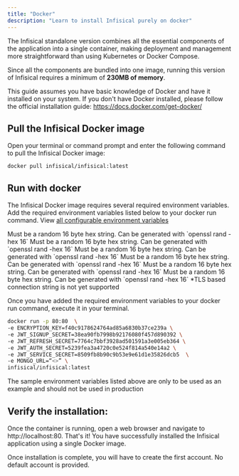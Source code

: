 ```yaml
---
title: "Docker"
description: "Learn to install Infisical purely on docker"
---
```


The Infisical standalone version combines all the essential components of the application into a single container, making deployment and management more straightforward than using Kubernetes or Docker Compose. 

Since all the components are bundled into one image, running this version of Infisical requires a minimum of **230MB of memory**.

This guide assumes you have basic knowledge of Docker and have it installed on your system. If you don't have Docker installed, please follow the official installation guide: https://docs.docker.com/get-docker/

## Pull the Infisical Docker image

Open your terminal or command prompt and enter the following command to pull the Infisical Docker image:

```
docker pull infisical/infisical:latest
```

## Run with docker 
The Infisical Docker image requires several required environment variables. 
Add the required environment variables listed below to your docker run command. View [all configurable environment variables](../configuration/envars)


<ParamField query="ENCRYPTION_KEY" type="string" default="none" required>
  Must be a random 16 byte hex string. Can be generated with `openssl rand -hex 16`
</ParamField>

<ParamField query="JWT_SIGNUP_SECRET" type="string" default="none" required>
  Must be a random 16 byte hex string. Can be generated with `openssl rand -hex 16`
</ParamField>

<ParamField query="JWT_REFRESH_SECRET" type="string" default="none" required>
  Must be a random 16 byte hex string. Can be generated with `openssl rand -hex 16`
</ParamField>

<ParamField query="JWT_AUTH_SECRET" type="string" default="none" required>
  Must be a random 16 byte hex string. Can be generated with `openssl rand -hex 16`
</ParamField>

<ParamField query="JWT_MFA_SECRET" type="string" default="none" required>
  Must be a random 16 byte hex string. Can be generated with `openssl rand -hex 16`
</ParamField>

<ParamField query="JWT_SERVICE_SECRET" type="string" default="none" required>
  Must be a random 16 byte hex string. Can be generated with `openssl rand -hex 16`
</ParamField>

<ParamField query="MONGO_URL" type="string" default="none" required>
  *TLS based connection string is not yet supported
</ParamField>


Once you have added the required environment variables to your docker run command, execute it in your terminal.

```bash
docker run -p 80:80  \
-e ENCRYPTION_KEY=f40c9178624764ad85a6830b37ce239a \
-e JWT_SIGNUP_SECRET=38ea90fb7998b92176080f457d890392 \
-e JWT_REFRESH_SECRET=7764c7bbf3928ad501591a3e005eb364 \
-e JWT_AUTH_SECRET=5239fea3a4720c0e524f814a540e14a2 \
-e JWT_SERVICE_SECRET=8509fb8b90c9b53e9e61d1e35826dcb5  \
-e MONGO_URL=“<>” \
infisical/infisical:latest
```

<Warning>
  The sample environment variables listed above are only to be used as an example and should not be used in production 
</Warning>

## Verify the installation:
Once the container is running, open a web browser and navigate to http://localhost:80. That's it! You have successfully installed the Infisical application using a single Docker image.

<Info>
Once installation is complete, you will have to create the first account. No default account is provided.
</Info>